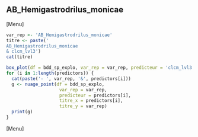 ##  AB_Hemigastrodrilus_monicae
[Menu]
```r
var_rep <- 'AB_Hemigastrodrilus_monicae'
titre <- paste('
AB_Hemigastrodrilus_monicae
& clcm_lvl3')
cat(titre)

box_plot(df = bdd_sp_explo, var_rep = var_rep, predicteur = 'clcm_lvl3', titre_x = 'clcm_lvl3', titre_y = var_rep)
for (i in 1:length(predictors)) {
  cat(paste('- ', var_rep, '&', predictors[i]))
  g <- nuage_point(df = bdd_sp_explo,
                    var_rep = var_rep,
                    predicteur = predictors[i],
                    titre_x = predictors[i],
                    titre_y = var_rep)
  print(g)
}
```
[Menu] 




